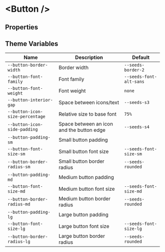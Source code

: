 
# &lt;Button /&gt;

## Properties

<ArgsTable of={Button} />

## Theme Variables

| Name                            | Description                               | Default                 |
| ------------------------------- | ----------------------------------------- | ----------------------- |
| `--button-border-width`         | Border width                              | `--seeds-border-2`      |
| `--button-font-family`          | Font family                               | `--seeds-font-alt-sans` |
| `--button-font-weight`          | Font weight                               | `none`                  |
| `--button-interior-gap`         | Space between icons/text                  | `--seeds-s3`            |
| `--button-icon-size-percentage` | Relative size to base font                | `75%`                   |
| `--button-icon-side-padding`    | Space between an icon and the button edge | `--seeds-s4`            |
| `--button-padding-sm`           | Small button padding                      |                         |
| `--button-font-size-sm`         | Small button font size                    | `--seeds-font-size-sm`  |
| `--button-border-radius-sm`     | Small button border radius                | `--seeds-rounded`       |
| `--button-padding-md`           | Medium button padding                     |                         |
| `--button-font-size-md`         | Medium button font size                   | `--seeds-font-size-md`  |
| `--button-border-radius-md`     | Medium button border radius               | `--seeds-rounded`       |
| `--button-padding-lg`           | Large button padding                      |                         |
| `--button-font-size-lg`         | Large button font size                    | `--seeds-font-size-lg`  |
| `--button-border-radius-lg`     | Large button border radius                | `--seeds-rounded`       |
